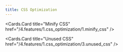 ```yaml
---
title: CSS Optimization
--- 
```



 
<Cards>
  <Cards.Card
    title="Critical CSS"
    href="/4.features/1.css_optimization/2.critical_css"
  />

  <Cards.Card
    title="Minify CSS"
    href="/4.features/1.css_optimization/1.minify_css"
  />

  <Cards.Card
    title="Unused CSS"
    href="/4.features/1.css_optimization/3.unused_css"
  />
</Cards>